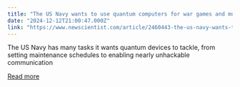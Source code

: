 ```yaml
---
title: "The US Navy wants to use quantum computers for war games and much more"
date: "2024-12-12T21:00:47.000Z"
link: "https://www.newscientist.com/article/2460443-the-us-navy-wants-to-use-quantum-computers-for-war-games-and-much-more/?utm_campaign=RSS%7CNSNS&utm_source=NSNS&utm_medium=RSS&utm_content=technology"
---
```


The US Navy has many tasks it wants quantum devices to tackle, from setting maintenance schedules to enabling nearly unhackable communication

[Read more](https://www.newscientist.com/article/2460443-the-us-navy-wants-to-use-quantum-computers-for-war-games-and-much-more/?utm_campaign=RSS%7CNSNS&utm_source=NSNS&utm_medium=RSS&utm_content=technology)
